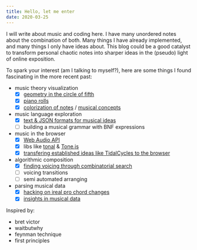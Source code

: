 ```yaml
---
title: Hello, let me enter
date: 2020-03-25
---
```


I will write about music and coding here. I have many unordered notes about the combination of both. Many things I have already implemented, and many things I only have ideas about. This blog could be a good catalyst to transform personal chaotic notes into sharper ideas in the (pseudo) light of online exposition.

To spark your interest (am I talking to myself?), here are some things I found fascinating in the more recent past:

- music theory visualization 
  - [x] [geometry in the circle of fifth](./pitch-class-sets)
  - [x] [piano rolls](./svg-piano-roll)
  - [x] [colorization of notes](./coloring-pitches) / [musical concepts](./coloring-scales)
- music language exploration
  - [x] [text & JSON formats for musical ideas](./rhythmical-arrays)
  - [ ] building a musical grammar with BNF expressions
- music in the browser
  - [x] [Web Audio API](./web-audio-recorder)
  - [x] libs like [tonal](./chords) & [Tone.js](./rhythmical-playback)
  - [x] [transfering established ideas like TidalCycles to the browser](./rhythmical-objects)
- algorithmic composition
  - [x] [finding voicing through combinatorial search](./voicing-permutation)
  - [ ] voicing transitions
  - [ ] semi automated arranging
- parsing musical data
  - [x] [hacking on ireal pro chord changes](./ireal-changes)
  - [x] [insights in musical data](./ireal-analytics)

Inspired by:

- bret victor
- waitbutwhy
- feynman technique
- first principles

<!-- 
TBD: 
- add links like https://felixroos.github.io/rhythmical/ 
- try out https://observablehq.com/d/f693cc5fa00e4459 n stuff
- link https://felixroos.github.io/blog/ to felix-roos.de
- https://stackblitz.com/edit/rhythmical-es6?file=index.js
- https://stackblitz.com/edit/rhythmical-demo?file=index.html
- check out https://github.com/tatecarson/LSU-PDM-Spring-2020
- add issue for tone.js to not check if window is defined => enables SSR
-->